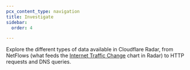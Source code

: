 ```yaml
---
pcx_content_type: navigation
title: Investigate
sidebar:
  order: 4

---
```



Explore the different types of data available in Cloudflare Radar, from NetFlows (what feeds the [Internet Traffic Change](https://radar.cloudflare.com/) chart in Radar) to HTTP requests and DNS queries.

<DirectoryListing />
